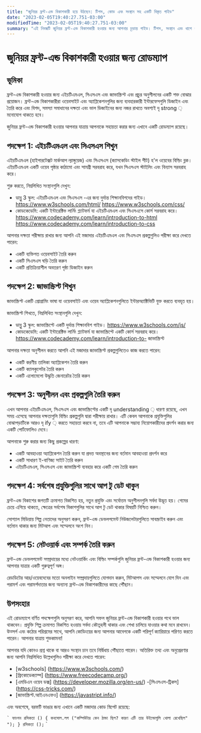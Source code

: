 ```yaml
---
title: "জুনিয়র ফ্রন্ট-এন্ড বিকাশকারী হয়ে উঠছেন: টিপস, কোড এবং সংস্থান সহ একটি বিস্তৃত গাইড"
date: "2023-02-05T19:40:27.751-03:00"
modifiedTime: "2023-02-05T19:40:27.751-03:00"
summary: "এই নিবন্ধটি জুনিয়র ফ্রন্ট-এন্ড বিকাশকারী হওয়ার জন্য আপনার চূড়ান্ত গাইড। টিপস, সংস্থান এবং ধাপে ধাপে গাইডেন্সের সাথে, এই বিস্তৃত গাইড আপনাকে আপনার ক্যারিয়ারের লক্ষ্য অর্জনে এবং দক্ষ ফ্রন্ট-এন্ড বিকাশকারী হতে সহায়তা করবে।"
---
```


# জুনিয়র ফ্রন্ট-এন্ড বিকাশকারী হওয়ার জন্য রোডম্যাপ

## ভূমিকা

ফ্রন্ট-এন্ড বিকাশকারী হওয়ার জন্য এইচটিএমএল, সিএসএস এবং জাভাস্ক্রিপ্ট এবং প্রচুর অনুশীলনের একটি শক্ত বোঝার প্রয়োজন। ফ্রন্ট-এন্ড বিকাশকারীরা ওয়েবসাইট এবং অ্যাপ্লিকেশনগুলির জন্য ব্যবহারকারী ইন্টারফেসগুলি ডিজাইন এবং তৈরি করে এবং বিশদ, সমস্যা সমাধানের দক্ষতা এবং ভাল ডিজাইনের জন্য নজর রাখতে অবশ্যই দৃ strong ় মনোযোগ থাকতে হবে।

জুনিয়র ফ্রন্ট-এন্ড বিকাশকারী হওয়ার আপনার যাত্রায় আপনাকে সহায়তা করার জন্য এখানে একটি রোডম্যাপ রয়েছে।

## পদক্ষেপ 1: এইচটিএমএল এবং সিএসএস শিখুন

এইচটিএমএল (হাইপারটেক্সট মার্কআপ ল্যাঙ্গুয়েজ) এবং সিএসএস (ক্যাসকেডিং স্টাইল শীট) হ'ল ওয়েবের বিল্ডিং ব্লক। এইচটিএমএল একটি ওয়েব পৃষ্ঠার কাঠামো এবং সামগ্রী সরবরাহ করে, যখন সিএসএস স্টাইলিং এবং বিন্যাস সরবরাহ করে।

শুরু করতে, নিম্নলিখিত সংস্থানগুলি দেখুন:

- ডাব্লু 3 স্কুল: এইচটিএমএল এবং সিএসএস -এর জন্য দুর্দান্ত শিক্ষানবিশদের গাইড।
  https://www.w3schools.com/html/
  https://www.w3schools.com/css/
- কোডকেডেমি: একটি ইন্টারেক্টিভ লার্নিং প্ল্যাটফর্ম যা এইচটিএমএল এবং সিএসএসে কোর্স সরবরাহ করে।
  https://www.codecademy.com/learn/introduction-to-html
  https://www.codecademy.com/learn/introduction-to-css

আপনার দক্ষতা পরীক্ষায় রাখার জন্য আপনি এই মজাদার এইচটিএমএল এবং সিএসএস প্রকল্পগুলিও পরীক্ষা করে দেখতে পারেন:

- একটি ব্যক্তিগত ওয়েবসাইট তৈরি করুন
- একটি সিএসএস ঘড়ি তৈরি করুন
- একটি প্রতিক্রিয়াশীল অবতরণ পৃষ্ঠা ডিজাইন করুন

## পদক্ষেপ 2: জাভাস্ক্রিপ্ট শিখুন

জাভাস্ক্রিপ্ট একটি প্রোগ্রামিং ভাষা যা ওয়েবসাইট এবং ওয়েব অ্যাপ্লিকেশনগুলিতে ইন্টারঅ্যাক্টিভিটি যুক্ত করতে ব্যবহৃত হয়।

জাভাস্ক্রিপ্ট শিখতে, নিম্নলিখিত সংস্থানগুলি দেখুন:

- ডাব্লু 3 স্কুল: জাভাস্ক্রিপ্টে একটি দুর্দান্ত শিক্ষানবিশ গাইড।
  https://www.w3schools.com/js/
- কোডকেডেমি: একটি ইন্টারেক্টিভ লার্নিং প্ল্যাটফর্ম যা জাভাস্ক্রিপ্টে একটি কোর্স সরবরাহ করে।
  https://www.codecademy.com/learn/introduction-to- জাভাস্ক্রিপ্ট

আপনার দক্ষতা অনুশীলন করতে আপনি এই মজাদার জাভাস্ক্রিপ্ট প্রকল্পগুলিতেও কাজ করতে পারেন:

- একটি করণীয় তালিকা অ্যাপ্লিকেশন তৈরি করুন
- একটি ক্যালকুলেটর তৈরি করুন
- একটি এলোমেলো উদ্ধৃতি জেনারেটর তৈরি করুন

## পদক্ষেপ 3: অনুশীলন এবং প্রকল্পগুলি তৈরি করুন
এখন আপনার এইচটিএমএল, সিএসএস এবং জাভাস্ক্রিপ্টের একটি দৃ understanding ় ধারণা রয়েছে, এখন সময় এসেছে আপনার দক্ষতাগুলি বিল্ডিং প্রকল্পগুলি দ্বারা পরীক্ষায় রাখার। এটি কেবল আপনাকে প্রযুক্তিগুলির বোঝাপড়াটিকে আরও দৃ ify ় করতে সহায়তা করবে না, তবে এটি আপনাকে সম্ভাব্য নিয়োগকারীদের প্রদর্শন করার জন্য একটি পোর্টফোলিও দেবে।

আপনাকে শুরু করার জন্য কিছু প্রকল্পের ধারণা:

- একটি আবহাওয়া অ্যাপ্লিকেশন তৈরি করুন যা প্রদত্ত অবস্থানের জন্য বর্তমান আবহাওয়া প্রদর্শন করে
- একটি সাধারণ ই-বাণিজ্য সাইট তৈরি করুন
- এইচটিএমএল, সিএসএস এবং জাভাস্ক্রিপ্ট ব্যবহার করে একটি গেম তৈরি করুন

## পদক্ষেপ 4: সর্বশেষ প্রযুক্তিগুলির সাথে আপ টু ডেট থাকুন

ফ্রন্ট-এন্ড বিকাশের জগতটি ক্রমাগত বিকশিত হয়, নতুন প্রযুক্তি এবং সর্বোত্তম অনুশীলনগুলি সর্বদা উদ্ভূত হয়। গেমের চেয়ে এগিয়ে থাকতে, ক্ষেত্রের সর্বশেষ বিকাশগুলির সাথে আপ টু ডেট থাকার বিষয়টি নিশ্চিত করুন।

সোশ্যাল মিডিয়ায় শিল্প নেতাদের অনুসরণ করুন, ফ্রন্ট-এন্ড ডেভলপমেন্ট নিউজলেটারগুলিতে সাবস্ক্রাইব করুন এবং বর্তমান থাকার জন্য মিটআপ এবং সম্মেলনে অংশ নিন।

## পদক্ষেপ 5: নেটওয়ার্ক এবং সম্পর্ক তৈরি করুন

ফ্রন্ট-এন্ড ডেভলপমেন্ট সম্প্রদায়ের মধ্যে নেটওয়ার্কিং এবং বিল্ডিং সম্পর্কগুলি জুনিয়র ফ্রন্ট-এন্ড বিকাশকারী হওয়ার জন্য আপনার যাত্রার একটি গুরুত্বপূর্ণ অঙ্গ।

রেডডিটের আর/ওয়েবদেবের মতো অনলাইন সম্প্রদায়গুলিতে যোগদান করুন, মিটআপস এবং সম্মেলনে যোগ দিন এবং পরামর্শ এবং পরামর্শদাতার জন্য অন্যান্য ফ্রন্ট-এন্ড বিকাশকারীদের কাছে পৌঁছান।

## উপসংহার

এই রোডম্যাপে বর্ণিত পদক্ষেপগুলি অনুসরণ করে, আপনি সফল জুনিয়র ফ্রন্ট-এন্ড বিকাশকারী হওয়ার পথে ভাল থাকবেন। প্রযুক্তি শিল্প ক্রমাগত বিকশিত হওয়ায় সর্বদা কৌতূহলী থাকার এবং শেখা চালিয়ে যাওয়ার কথা মনে রাখবেন। উত্সর্গ এবং কঠোর পরিশ্রমের সাথে, আপনি কোডিংয়ের জন্য আপনার আবেগকে একটি পরিপূর্ণ ক্যারিয়ারে পরিণত করতে পারেন। আপনার যাত্রায় শুভকামনা!

আপনার যদি কোনও প্রশ্ন থাকে বা আরও সংস্থান চান তবে নির্দ্বিধায় পৌঁছাতে পারেন। অতিরিক্ত তথ্য এবং অনুপ্রেরণার জন্য আপনি নিম্নলিখিত উল্লেখগুলিও পরীক্ষা করে দেখতে পারেন:

- [w3schools] (https://www.w3schools.com/)
- [ফ্রিকোডেক্যাম্প] (https://www.freecodecamp.org/)
- [এমডিএন ওয়েব ডক্স] (https://developer.mozilla.org/en-us/)
-[সিএসএস-ট্রিকস] (https://css-tricks.com/)
- [জাভাস্ক্রিপ্ট.আইএনএফও] (https://javastript.info/)

এবং অবশেষে, বরফটি ভাঙার জন্য এখানে একটি মজাদার কোড স্নিপেট রয়েছে:

`` `
ফাংশন রসিকতা () {
  কনসোল.লগ ("কম্পিউটার কেন ঠান্ডা ছিল? কারণ এটি তার উইন্ডোগুলি খোলা রেখেছিল" ");
}
রসিকতা ();
`` `